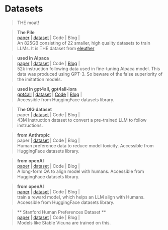 # Datasets
> THE moat!

> **The Pile  ** \
[paper](https://arxiv.org/abs/2101.00027) | [dataset](https://pile.eleuther.ai/) | Code | Blog | \
An 825GB consisting of 22 smaller, high quality datasets to train LLMs. It is THE dataset from [eleuther](https://www.eleuther.ai/)

> **used in Alpaca  ** \
[paper](https://arxiv.org/abs/2302.13971v1) | [dataset](https://github.com/tatsu-lab/stanford_alpaca#data-release) | Code | [Blog](https://crfm.stanford.edu/2023/03/13/alpaca.html) | \
52k instruction following data used in fine-tuning Alpaca model. This data was produced using GPT-3. So beware of the false superiority of the imitattion models.

> **used in gpt4all, gpt4all-lora  ** \
[gpt4all](https://static.nomic.ai/gpt4all/2023_GPT4All-J_Technical_Report_2.pdf) | [dataset](https://huggingface.co/datasets/nomic-ai/gpt4all-j-prompt-generations) | [Code](https://github.com/nomic-ai/gpt4all) | [Blog](https://gpt4all.io/index.html) | \
Accessible from HuggingFace datasets library.

> **The OIG dataset  ** \
paper | [dataset](https://laion.ai/blog/oig-dataset/) | Code | Blog | \
43M Instruction dataset to convert a pre-trained LLM to follow instructions.

> **from Anthropic  ** \
paper | [dataset](https://huggingface.co/datasets/Anthropic/hh-rlhf/) | Code | Blog | \
Human preference data to reduce model toxicity. Accessible from HuggingFace datasets library. 

> **from openAI  ** \
[paper](https://arxiv.org/abs/2112.09332) | [dataset](https://huggingface.co/datasets/openai/webgpt_comparisons) | Code | Blog | \
A long-form QA to align model with humans. Accessible from HuggingFace datasets library.

> **from openAI  ** \
[paper](https://arxiv.org/abs/2009.01325) | [dataset](https://huggingface.co/datasets/openai/summarize_from_feedback) | Code | Blog | \
train a reward model, which helps an LLM align with Humans. Accessible from HuggingFace datasets library.

> ** Stanford Human Preferences Dataset ** \
[paper](https://arxiv.org/abs/2009.01325) | [dataset](https://huggingface.co/datasets/stanfordnlp/SHP) | Code | Blog | \
Models like Stable Vicuna are trained on this.